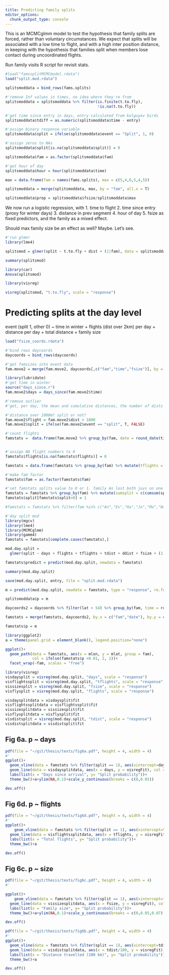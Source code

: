 ```yaml
---
title: Predicting family splits
editor_options: 
  chunk_output_type: console
---
```


This is an MCMCglmm model to test the hypothesis that family splits are forced, rather than voluntary circumstances. We expect that splits will be associated with a low time to flight, and with a high inter position distance, in keeping with the hypothesis that families split when members lose contact during uncoordinated flights.

Run family visits R script for revisit stats.

```r
#load("famssplitMCMCmodel.rdata")
load("split.mod.rdata")
```

```r
splitsmoddata = bind_rows(fams.splits)

#'remove Inf values in times, no idea where they're from
splitsmoddata = splitsmoddata %>% filter(is.finite(t.to.fly),
                                         !is.na(t.to.fly))

#'get time since entry in days, entry calculated from kolguyev birds
splitsmoddata$tdiff = as.numeric(splitsmoddata$time - entry)

#'assign binary response variable
splitsmoddata$split = ifelse(splitsmoddata$event == "Split", 1, 0)

#'assign zeros to NAs
splitsmoddata$split[is.na(splitsmoddata$split)] = 0

splitsmoddata$fam = as.factor(splitsmoddata$fam)

#'get hour of day
splitsmoddata$hour = hour(splitsmoddata$time)
```


```r
max = data.frame(fam = names(fams.splits), max = c(5,4,6,5,4,5))

splitsmoddata = merge(splitsmoddata, max, by = "fam", all.x = T)

splitsmoddata$prop = splitsmoddata$fsize/splitsmoddata$max
```


We now run a logistic regression, with
1. time to flight
2. time since entry (proxy for winter days)
3. distance in prev segment
4. hour of day
5. fsize
as fixed predictors, and the family as a mixed effect.

Should max family size be an effect as well? Maybe. Let's see.


```r
#'run glmer
library(lme4)

splitsmod = glmer(split ~ t.to.fly + dist + (1|fam), data = splitsmoddata, family = binomial(link = logit))
```

```r
summary(splitsmod)

library(car)
Anova(splitsmod)
```


```r
library(visreg)

visreg(splitsmod, "t.to.fly", scale = "response")

```


# Predicting splits at the day level

event (split 1, other 0) ~ time in winter + flights (dist over 2km) per day + distance per day + total distance + family size

```r
load("fsize_coords.rdata")

#'bind rows daycoords
daycoords = bind_rows(daycoords)

#'get famsizes into event data
fam.move2 = merge(fam.move2, daycoords[,c("fam","time","fsize")], by = c("fam","time"))

library(lubridate)
#'get time in winter
source("days_since.r")
fam.move2$days = days_since(fam.move2$time)
```

```r
#'remove outlier
#'get, per day, the mean and cumulative distances, the number of dists above 1km, mean time since winter, family size

#'distance over 1000m? split or not?
fam.move2$flight = fam.move2$dist > 1000
fam.move2$split = ifelse(fam.move2$event == "split", T, FALSE)

#'count flights
famstats =  data.frame(fam.move2 %>% group_by(fam, date = round_date(time, "day")) %>% summarise(mdist = mean(dist, na.rm = T), ddist = sum(na.omit(dist)), days = mean(days, na.rm = T), fsize = min(fsize), flights = sum(flight), split = sum(split), mlon = mean(lon, na.rm = T), mlat = mean(lat, na.rm = T)))


#'assign NA flight numbers to 0
famstats$flights[is.na(famstats$flights)] = 0

famstats = data.frame(famstats %>% group_by(fam) %>% mutate(tflights = c(cumsum((flights))), tdist = cumsum(ddist)))

#'make fam factor
famstats$fam = as.factor(famstats$fam)

#'set famstats splits value to 0 or 1. family An lost both juvs on one day. count all splits in the fam.
famstats = famstats %>% group_by(fam) %>% mutate(sumsplit = c(cumsum(split))) 
famstats$split[famstats$split>0] = 1

#famstats = famstats %>% filter(fam %in% c("An","Ev","Ha","Jo","Ma","Na","Ro","Ti","Wo"))
```

```r
#'day split mod
library(mgcv)
library(lme4)
library(MCMCglmm)
library(gamm4)
famstats = famstats[complete.cases(famstats),]

mod.day.split = 
  glmer(split ~ days + flights + tflights + tdist + ddist + fsize + (1|fam), data = famstats, family = binomial(link = logit))

famstats$predict = predict(mod.day.split, newdata = famstats)
```

```r
summary(mod.day.split)

save(mod.day.split, entry, file = "split.mod.rdata")

m = predict(mod.day.split, newdata = famstats, type = "response", re.form =~(1|fam))
```


```r
splitsmoddata$p = m

daycoords2 = daycoords %>% filter(lat < 54) %>% group_by(fam, time = round_date(time, "day")) %>% dmap(mean)

famstats = merge(famstats, daycoords2, by.x = c("fam","date"), by.y = c("fam","time"))

famstats$p = m

library(ggplot2)
a = theme(panel.grid = element_blank(), legend.position="none")

ggplot()+
  geom_path(data = famstats, aes(x = mlon, y = mlat, group = fam),
            col = ifelse(famstats$p >0.01, 2, 1))+
  facet_wrap(~fam, scales = "free")

```

```r
library(visreg)
visdaysplit = visreg(mod.day.split, "days", scale = "response")
visflightssplit = visreg(mod.day.split, "tflights", scale = "response")
vissizesplit = visreg(mod.day.split, "fsize", scale = "response")
visflysplit = visreg(mod.day.split, "flights", scale = "response")

visdaysplitdata = visdaysplit$fit
visflightssplitdata = visflightssplit$fit
vissizesplitdata = vissizesplit$fit
visflysplitdata = visflysplit$fit
visdistsplit = visreg(mod.day.split, "tdist", scale = "response")
visdistsplitdata = visdistsplit$fit
```

## Fig 6a. p ~ days

```r
pdf(file = "~/git/thesis/texts/fig6a.pdf", height = 4, width = 4)
#'
ggplot()+
  geom_vline(data = famstats %>% filter(split == 1), aes(xintercept=days), col = 2, lty = 3)+
  geom_line(data = visdaysplitdata, aes(x = days, y = visregFit), col = 1, lwd = 1)+
  labs(list(x = "Days since arrival", y= "Split probability"))+
  theme_bw()+a+ylim(NA,0.1)+scale_y_continuous(breaks = c(0,0.05))

dev.off()
```

## Fig 6d. p ~ flights

```r
pdf(file = "~/git/thesis/texts/fig6d.pdf", height = 4, width = 4)
#'
ggplot()+
    geom_vline(data = famstats %>% filter(split == 1), aes(xintercept=tflights), col = 2, lty = 3)+
  geom_line(data = visflightssplitdata, aes(x = tflights, y = visregFit), col = 1, lwd = 1)+
  labs(list(x = "Total flights", y= "Split probability"))+
  theme_bw()+a

dev.off()
```

## Fig 6c. p ~ size

```r
pdf(file = "~/git/thesis/texts/fig6c.pdf", height = 4, width = 4)
#'

ggplot()+
    geom_vline(data = famstats %>% filter(split == 1), aes(xintercept=fsize), col = 2, lty = 3)+
  geom_line(data = vissizesplitdata, aes(x = fsize, y = visregFit), col = 1, lwd = 1)+
  labs(list(x = "Family size", y= "Split probability"))+
  theme_bw()+a+ylim(NA,0.1)+scale_y_continuous(breaks = c(0,0.05,0.07))

dev.off()
```

```r
pdf(file = "~/git/thesis/texts/fig6b.pdf", height = 4, width = 4)
#'
ggplot()+
  geom_vline(data = famstats %>% filter(split == 1), aes(xintercept=tdist/100), col = 2, lty = 3)+
  geom_line(data = visdistsplitdata, aes(x = tdist/100, y = visregFit), col = 1)+
  labs(list(x = "Distance travelled (100 km)", y= "Split probability"))+
  theme_bw()+a

dev.off()
```
